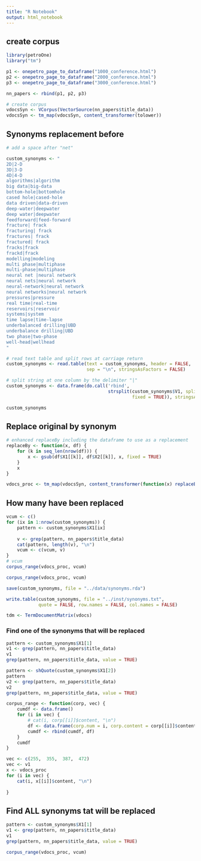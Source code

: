 ```yaml
---
title: "R Notebook"
output: html_notebook
---
```


## create corpus

```r
library(petroOne)
library("tm")

p1 <- onepetro_page_to_dataframe("1000_conference.html")
p2 <- onepetro_page_to_dataframe("2000_conference.html")
p3 <- onepetro_page_to_dataframe("3000_conference.html")

nn_papers <- rbind(p1, p2, p3)

# create corpus
vdocsSyn <- VCorpus(VectorSource(nn_papers$title_data))
vdocsSyn <- tm_map(vdocsSyn, content_transformer(tolower))
```

## Synonyms replacement before

```r
# add a space after "net"

custom_synonyms <- "
2D|2-D
3D|3-D
4D|4-D
algorithms|algorithm
big data|big-data
bottom-hole|bottomhole
cased hole|cased-hole
data driven|data-driven
deep-water|deepwater
deep water|deepwater
feedforward|feed-forward
fracture| frack
fracturing| frack
fractures| frack
fractured| frack
fracks|frack
frackd|frack
modelling|modeling
multi phase|multiphase
multi-phase|multiphase
neural net |neural network   
neural nets|neural network
neural-network|neural network
neural networks|neural network
pressures|pressure
real time|real-time
reservoirs|reservoir
systems|system
time lapse|time-lapse
underbalanced drilling|UBD
underbalance drilling|UBD
two phase|two-phase
well-head|wellhead
"

# read text table and split rows at carriage return
custom_synonyms <- read.table(text = custom_synonyms, header = FALSE, 
                              sep = "\n", stringsAsFactors = FALSE)

# split string at one column by the delimiter "|"
custom_synonyms <- data.frame(do.call('rbind', 
                                      strsplit(custom_synonyms$V1, split = "|", 
                                               fixed = TRUE)), stringsAsFactors = FALSE)

custom_synonyms
```

## Replace original by synonym

```r
# enhanced replaceBy including the dataframe to use as a replacement
replaceBy <- function(x, df) {
    for (k in seq_len(nrow(df))) {
        x <- gsub(df$X1[[k]], df$X2[[k]], x, fixed = TRUE)  
    }
    x
}    

vdocs_proc <- tm_map(vdocsSyn, content_transformer(function(x) replaceBy(x, custom_synonyms)))
```

## How many have been replaced
```r
vcum <- c()
for (ix in 1:nrow(custom_synonyms)) {
    pattern <- custom_synonyms$X1[ix]
    
    v <- grep(pattern, nn_papers$title_data)
    cat(pattern, length(v), "\n")
    vcum <- c(vcum, v)
}
# vcum
corpus_range(vdocs_proc, vcum)
```

```r
corpus_range(vdocs_proc, vcum)
```





```r
save(custom_synonyms, file = "../data/synonyms.rda")
```

```r
write.table(custom_synonyms, file = "../inst/synonyms.txt", 
            quote = FALSE, row.names = FALSE, col.names = FALSE)
```



```r
tdm <- TermDocumentMatrix(vdocs)
```

### Find one of the synonyms that will be replaced

```r
pattern <- custom_synonyms$X1[1]
v1 <- grep(pattern, nn_papers$title_data)
v1
grep(pattern, nn_papers$title_data, value = TRUE)
```

```r
pattern <- shQuote(custom_synonyms$X1[2])
pattern
v2 <- grep(pattern, nn_papers$title_data)
v2
grep(pattern, nn_papers$title_data, value = TRUE)
```






```r

corpus_range <- function(corp, vec) {
    cumdf <- data.frame()
    for (i in vec) {
        # cat(i, corp[[i]]$content, "\n")
        df <- data.frame(corp.num = i, corp.content = corp[[i]]$content)
        cumdf <- rbind(cumdf, df)
    }
    cumdf
}
```


```r
vec <- c(255,  355,  387,  472)
vec <- v1
x <- vdocs_proc
for (i in vec) {
    cat(i, x[[i]]$content, "\n")
    
}
```

## Find ALL synonyms tat will be replaced

```r
pattern <- custom_synonyms$X1[1]
v1 <- grep(pattern, nn_papers$title_data)
v1
grep(pattern, nn_papers$title_data, value = TRUE)
```




```r
corpus_range(vdocs_proc, vcum)
```

